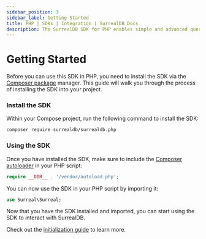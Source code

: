 ```yaml
---
sidebar_position: 3
sidebar_label: Getting Started
title: PHP | SDKs | Integration | SurrealDB Docs
description: The SurrealDB SDK for PHP enables simple and advanced querying of a remote database.
---
```


# Getting Started

Before you can use this SDK in PHP, you need to install the SDK via the [Composer package](https://getcomposer.org/download/) manager.
This guide will walk you through the process of installing the SDK into your project.

### Install the SDK

Within your Compose project, run the following command to install the SDK:

```bash
composer require surrealdb/surrealdb.php
```

### Using the SDK

Once you have installed the SDK, make sure to include the [Composer autoloader](https://getcomposer.org/doc/01-basic-usage.md#autoloading) in your PHP script:

```php
require __DIR__ . '/vendor/autoload.php';
```

You can now use the SDK in your PHP script by importing it:

```php
use Surreal\Surreal;
```

Now that you have the SDK installed and imported, you can start using the SDK to interact with SurrealDB.

Check out the [initialization guide](/docs/sdk/php/core/initialization/initialization) to learn more.

